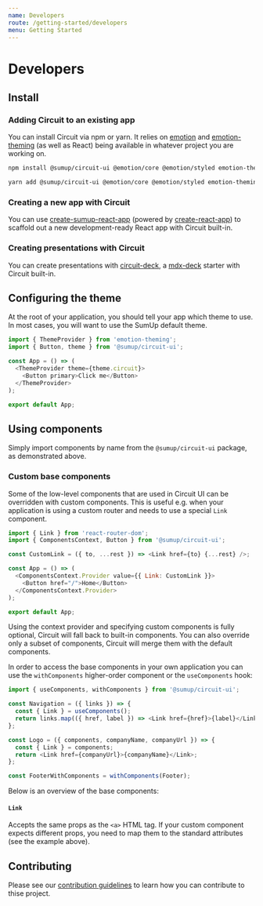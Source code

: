 ```yaml
---
name: Developers
route: /getting-started/developers
menu: Getting Started
---
```


# Developers

## Install

### Adding Circuit to an existing app

You can install Circuit via npm or yarn. It relies on
[emotion](https://github.com/emotion-js/emotion) and
[emotion-theming](https://github.com/emotion-js/emotion/tree/master/packages/emotion-theming) (as well as
React) being available in whatever project you are working on.

```bash
npm install @sumup/circuit-ui @emotion/core @emotion/styled emotion-theming
```

```bash
yarn add @sumup/circuit-ui @emotion/core @emotion/styled emotion-theming
```

### Creating a new app with Circuit

You can use [create-sumup-react-app](https://github.com/sumup/create-sumup-react-app) (powered by [create-react-app](https://github.com/facebook/create-react-app)) to scaffold out a new development-ready React app with Circuit built-in.

### Creating presentations with Circuit

You can create presentations with [circuit-deck](https://github.com/sumup/circuit-deck), a [mdx-deck](https://github.com/jxnblk/mdx-deck) starter with Circuit built-in.

## Configuring the theme

At the root of your application, you should tell your app which theme to use.
In most cases, you will want to use the SumUp default theme.

```javascript
import { ThemeProvider } from 'emotion-theming';
import { Button, theme } from '@sumup/circuit-ui';

const App = () => (
  <ThemeProvider theme={theme.circuit}>
    <Button primary>Click me</Button>
  </ThemeProvider>
);

export default App;
```

## Using components

Simply import components by name from the `@sumup/circuit-ui` package, as demonstrated
above.

### Custom base components

Some of the low-level components that are used in Circuit UI can be overridden with custom components. This is useful e.g. when your application is using a custom router and needs to use a special `Link` component.

```javascript
import { Link } from 'react-router-dom';
import { ComponentsContext, Button } from '@sumup/circuit-ui';

const CustomLink = ({ to, ...rest }) => <Link href={to} {...rest} />;

const App = () => (
  <ComponentsContext.Provider value={{ Link: CustomLink }}>
    <Button href="/">Home</Button>
  </ComponentsContext.Provider>
);

export default App;
```

Using the context provider and specifying custom components is fully optional, Circuit will fall back to built-in components. You can also override only a subset of components, Circuit will merge them with the default components.

In order to access the base components in your own application you can use the `withComponents` higher-order component or the `useComponents` hook:

```javascript
import { useComponents, withComponents } from '@sumup/circuit-ui';

const Navigation = ({ links }) => {
  const { Link } = useComponents();
  return links.map(({ href, label }) => <Link href={href}>{label}</Link>);
};

const Logo = ({ components, companyName, companyUrl }) => {
  const { Link } = components;
  return <Link href={companyUrl}>{companyName}</Link>;
};

const FooterWithComponents = withComponents(Footer);
```

Below is an overview of the base components:

#### `Link`

Accepts the same props as the `<a>` HTML tag. If your custom component expects different props, you need to map them to the standard attributes (see the example above).

## Contributing

Please see our [contribution guidelines](https://github.com/sumup/circuit-ui/blob/master/.github/CONTRIBUTING.md)
to learn how you can contribute to thise project.
